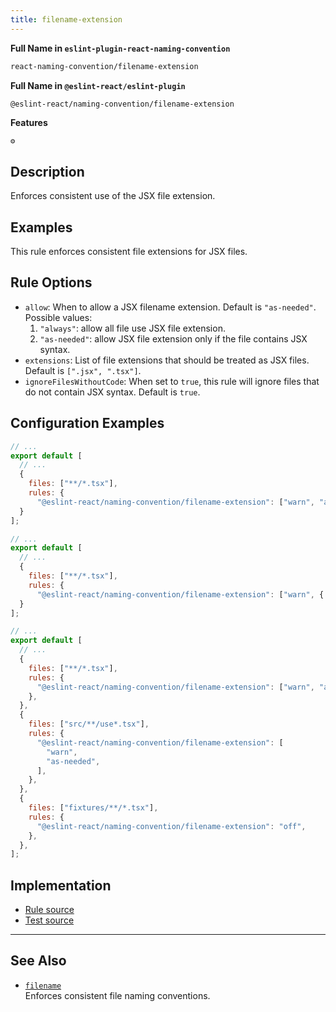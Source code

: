 ```yaml
---
title: filename-extension
---
```


**Full Name in `eslint-plugin-react-naming-convention`**

```sh copy
react-naming-convention/filename-extension
```

**Full Name in `@eslint-react/eslint-plugin`**

```sh copy
@eslint-react/naming-convention/filename-extension
```

**Features**

`⚙️`

## Description

Enforces consistent use of the JSX file extension.

## Examples

This rule enforces consistent file extensions for JSX files.

## Rule Options

- `allow`: When to allow a JSX filename extension. Default is `"as-needed"`. Possible values:
  1. `"always"`: allow all file use JSX file extension.
  2. `"as-needed"`: allow JSX file extension only if the file contains JSX syntax.
- `extensions`: List of file extensions that should be treated as JSX files. Default is `[".jsx", ".tsx"]`.
- `ignoreFilesWithoutCode`: When set to `true`, this rule will ignore files that do not contain JSX syntax. Default is `true`.

## Configuration Examples

```js title="eslint.config.js"
// ...
export default [
  // ...
  {
    files: ["**/*.tsx"],
    rules: {
      "@eslint-react/naming-convention/filename-extension": ["warn", "as-needed"]
  }
];
```

```js title="eslint.config.js"
// ...
export default [
  // ...
  {
    files: ["**/*.tsx"],
    rules: {
      "@eslint-react/naming-convention/filename-extension": ["warn", { "allow": "always" }]
  }
];
```

```js title="eslint.config.js"
// ...
export default [
  // ...
  {
    files: ["**/*.tsx"],
    rules: {
      "@eslint-react/naming-convention/filename-extension": ["warn", "always"],
    },
  },
  {
    files: ["src/**/use*.tsx"],
    rules: {
      "@eslint-react/naming-convention/filename-extension": [
        "warn",
        "as-needed",
      ],
    },
  },
  {
    files: ["fixtures/**/*.tsx"],
    rules: {
      "@eslint-react/naming-convention/filename-extension": "off",
    },
  },
];
```

## Implementation

- [Rule source](https://github.com/Rel1cx/eslint-react/tree/main/packages/plugins/eslint-plugin-react-naming-convention/src/rules/filename-extension.ts)
- [Test source](https://github.com/Rel1cx/eslint-react/tree/main/packages/plugins/eslint-plugin-react-naming-convention/src/rules/filename-extension.spec.ts)

---

## See Also

- [`filename`](./naming-convention-filename)\
  Enforces consistent file naming conventions.
